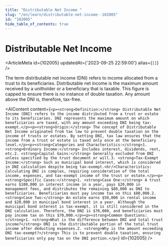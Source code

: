 ```yaml
---
title: "Distributable Net Income "
slug: "/en/learn/distributable-net-income--102005"
id: "102005"
hide_table_of_contents: true
---
```



# Distributable Net Income 

<ArticleMeta id={102005} updatedAt={'2023-09-25 22:59:00'} alias={`[]`} />
<div className='border-solid border-b border-t-0 my-4 border-[var(--ifm-color-gray-300)]' />

The term distributable net income (DNI) refers to income allocated from a trust to its beneficiaries. Distributable net income is the maximum amount received by a unitholder or a beneficiary that is taxable. This figure is capped to ensure there is no instance of double taxation. Any amount above the DNI is, therefore, tax-free.

<AIContent content={`<p><strong>Definition:</strong> Distributable Net Income (DNI) refers to the income distributed from a trust or estate to its beneficiaries. DNI represents the maximum amount on which beneficiaries are taxed, with any amount exceeding DNI being tax-exempt.</p><p><strong>Origin:</strong> The concept of Distributable Net Income originated from tax law to prevent double taxation on the income of trusts or estates. By setting DNI, tax law ensures that the income from a trust or estate is taxed only once at the beneficiary level.</p><p><strong>Categories and Characteristics:</strong>1. <strong>Ordinary Income:</strong> Includes interest, dividends, rent, etc.2. <strong>Capital Gains:</strong> Generally excluded from DNI unless specified by the trust document or will.3. <strong>Tax-Exempt Income:</strong> Such as municipal bond interest, which is considered in DNI calculation despite being tax-exempt.<br/>Characteristics: Calculating DNI is complex, requiring consideration of the total income, expenses, and tax-exempt income of the trust or estate.</p><p><strong>Specific Cases:</strong>1. <strong>Case One:</strong> A trust earns $100,000 in interest income in a year, pays $20,000 in management fees, and distributes the remaining $80,000 as DNI to beneficiaries. Beneficiaries must pay income tax on this $80,000.2. <strong>Case Two:</strong> An estate earns $50,000 in rental income and $20,000 in municipal bond interest in a year. Although the municipal bond interest is tax-exempt, it is still considered in the DNI calculation. Therefore, the DNI is $70,000, and beneficiaries must pay income tax on this $70,000.</p><p><strong>Common Questions:</strong>1. <strong>What is the difference between DNI and total trust income?</strong> DNI is the distributable portion of the total trust income after deducting expenses.2. <strong>Why is the amount exceeding DNI tax-exempt?</strong> This is to prevent double taxation, ensuring beneficiaries only pay tax on the DNI portion.</p>`} id={102005} />
